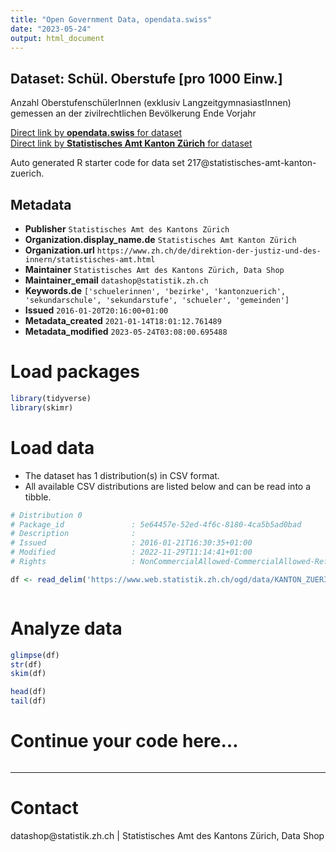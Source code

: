 ```yaml
---
title: "Open Government Data, opendata.swiss"
date: "2023-05-24"
output: html_document
---
```


## Dataset: Schül. Oberstufe [pro 1000 Einw.]

Anzahl OberstufenschülerInnen (exklusiv LangzeitgymnasiastInnen) gemessen an der zivilrechtlichen Bevölkerung Ende Vorjahr

[Direct link by **opendata.swiss** for dataset](https://opendata.swiss/de/dataset/schul-oberstufe-pro-1000-einw)<br>
[Direct link by **Statistisches Amt Kanton Zürich** for dataset](https://www.zh.ch/de/politik-staat/gemeinden/gemeindeportraet.html)

Auto generated R starter code for data set 217@statistisches-amt-kanton-zuerich.

## Metadata

- **Publisher** `Statistisches Amt des Kantons Zürich`
- **Organization.display_name.de** `Statistisches Amt Kanton Zürich`
- **Organization.url** `https://www.zh.ch/de/direktion-der-justiz-und-des-innern/statistisches-amt.html`
- **Maintainer** `Statistisches Amt des Kantons Zürich, Data Shop`
- **Maintainer_email** `datashop@statistik.zh.ch`
- **Keywords.de** `['schuelerinnen', 'bezirke', 'kantonzuerich', 'sekundarschule', 'sekundarstufe', 'schueler', 'gemeinden']`
- **Issued** `2016-01-20T20:16:00+01:00`
- **Metadata_created** `2021-01-14T18:01:12.761489`
- **Metadata_modified** `2023-05-24T03:08:00.695488`


# Load packages

```r

library(tidyverse)
library(skimr)

```

# Load data

-   The dataset has 1 distribution(s) in CSV format.
-   All available CSV distributions are listed below and can be read into a tibble.

```r

# Distribution 0
# Package_id               : 5e64457e-52ed-4f6c-8180-4ca5b5ad0bad
# Description              : 
# Issued                   : 2016-01-21T16:30:35+01:00
# Modified                 : 2022-11-29T11:14:41+01:00
# Rights                   : NonCommercialAllowed-CommercialAllowed-ReferenceRequired

df <- read_delim('https://www.web.statistik.zh.ch/ogd/data/KANTON_ZUERICH_148.csv')



```

# Analyze data

```r

glimpse(df)
str(df)
skim(df)

head(df)
tail(df)

```

# Continue your code here...

```r

```

------------------------------------------------------------------------

# Contact

datashop@statistik.zh.ch | Statistisches Amt des Kantons Zürich, Data Shop
